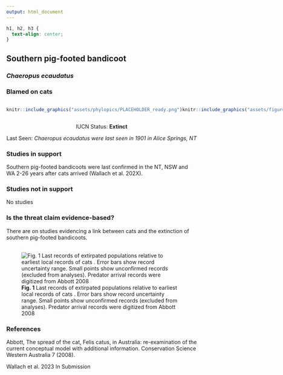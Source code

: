 ```yaml
---
output: html_document
---
```

```css
h1, h2, h3 {
  text-align: center;
}
```

## **Southern pig-footed bandicoot**
### *Chaeropus ecaudatus*
### Blamed on cats

:::: {style="display: flex;"}

::: {}
  ```r
  knitr::include_graphics("assets/phylopics/PLACEHOLDER_ready.png")
  ```
:::

::: {}

:::

::: {}
  ```r
  knitr::include_graphics("assets/figures/Map_Cat_Chaeropus ecaudatus.png")
  ```
:::

::::

<center>
IUCN Status: **Extinct**

Last Seen: *Chaeropus ecaudatus were last seen in 1901 in Alice Springs, NT*

</center>


### Studies in support

Southern pig-footed bandicoots were last confirmed in the NT, NSW and WA 2-26 years after cats arrived (Wallach et al. 202X).

### Studies not in support

No studies

### Is the threat claim evidence-based?

There are on studies evidencing a link between cats and the extinction of southern pig-footed bandicoots.
<br>
<br>

![**Fig. 1**  Last records of extirpated populations relative to earliest local records of cats . Error bars show record uncertainty range. Small points show unconfirmed records (excluded from analyses). Predator arrival records were digitized from Abbott 2008](assets/figures/Main_Evidence_Cat_Chaeropus ecaudatus.png)

### References

Abbott, The spread of the cat, Felis catus, in Australia: re-examination of the current conceptual model with additional information. Conservation Science Western Australia 7 (2008).

Wallach et al. 2023 In Submission

